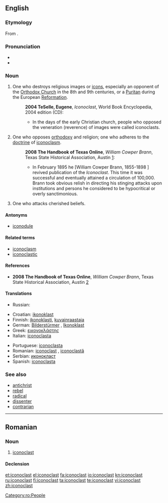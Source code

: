 {{was wotd|2006|October|20}}
==English==

===Etymology===
From {{etyl|gkm|en}} {{term|εἰκονοκλάστης||iconoclast|lit=image breaker|lang=gkm|sc=Polytonic}}.

===Pronunciation===
* {{IPA|/aɪˈkɒnəklæst/}}
* {{audio|en-us-iconoclast.ogg|Audio (US)}}

===Noun===
{{en-noun}}

# One who destroys religious images or [[icons]], especially an opponent of the [[Orthodox Church]] in the 8th and 9th centuries, or a [[Puritan]] during the European [[Reformation]].
#:'''2004 TeSelle, Eugene''', ''Iconoclast'', World Book Encyclopedia, 2004 edition (CD):
#:*In the days of the early Christian church, people who opposed the veneration (reverence) of images were called iconoclasts.
# One who opposes [[orthodoxy]] and religion; one who adheres to the [[doctrine]] of [[iconoclasm]].
#: '''2008 The Handbook of Texas Online''', ''William Cowper Brann'', Texas State Historical Association, Austin [http://www.tshaonline.org/handbook/online/articles/BB/fbr23.html]:
#:* In February 1895 he [William Cowper Brann, 1855-1898 ] revived publication of the ''Iconoclast''. This time it was successful and eventually attained a circulation of 100,000. Brann took obvious relish in directing his stinging attacks upon institutions and persons he considered to be hypocritical or overly sanctimonious.
# One who attacks cherished beliefs.

====Antonyms====
* [[iconodule]]

====Related terms====
* [[iconoclasm]]
* [[iconoclastic]]

====References====
* '''2008 The Handbook of Texas Online''', ''William Cowper Brann'', Texas State Historical Association, Austin [http://www.tshaonline.org/handbook/online/articles/BB/fbr23.html]

====Translations====
{{trans-top|One who destroys religious images or icons, especially an opponent of the Orthodox Church in the 8th and 9th centuries, or a Puritan during the European Reformation}}
{{trans-mid}}
{{trans-bottom}}

{{trans-top|One who opposes orthodoxy and religion; one who adheres to the doctrine of iconoclasm}}
* Russian: {{t+|ru|иконоборец|m}}
{{trans-mid}}
{{trans-bottom}}

{{trans-top|One who attacks cherished beliefs}}
{{trans-mid}}
{{trans-bottom}}

{{checktrans-top}}
* Croatian: [[ikonoklast]]
* Finnish: [[ikonoklasti]], [[kuvainraastaja]]
* German: [[Bilderstürmer]] {{m}}, [[Ikonoklast]] {{m}}
* Greek: [[εικονοκλάστης]]
* Italian: [[iconoclasta]] {{m|f}}
{{trans-mid}}
* Portuguese: [[iconoclasta]] {{m|f}}
* Romanian: [[#Romanian|iconoclast]] {{m}}, [[iconoclastă]] {{f}}
* Serbian: [[иконокласт]]
* Spanish: [[iconoclasta]] {{m|f}}
{{trans-bottom}}

===See also===
* [[antichrist]]
* [[rebel]]
* [[radical]]
* [[dissenter]]
* [[contrarian]]

----

==Romanian==

===Noun===
{{ro-noun|m|iconoclaşti|f=iconoclastă}}

# [[#English|iconoclast]]

====Declension====
{{ro-noun-m|pl=iconoclaşti}}

[[Category:ro:People]]

[[et:iconoclast]]
[[el:iconoclast]]
[[fa:iconoclast]]
[[io:iconoclast]]
[[kn:iconoclast]]
[[ru:iconoclast]]
[[fi:iconoclast]]
[[ta:iconoclast]]
[[te:iconoclast]]
[[vi:iconoclast]]
[[zh:iconoclast]]